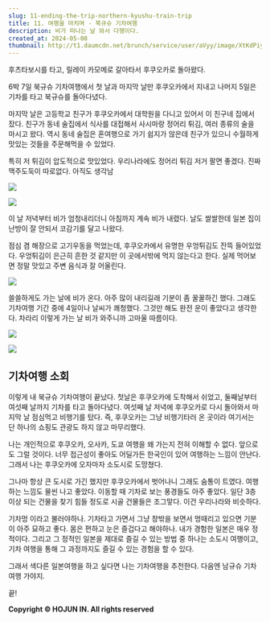 ```yaml
---
slug: 11-ending-the-trip-northern-kyushu-train-trip
title: 11. 여행을 마치며 - 북규슈 기차여행
description: 비가 떠나는 날 와서 다행이다.
created_at: 2024-05-08
thumbnail: http://t1.daumcdn.net/brunch/service/user/aVyy/image/XtKdPiyRqzuai40J-WwlBrAdBYQ.HEIC
---
```


후츠타보시를 타고, 릴레이 카모메로 갈아타서 후쿠오카로 돌아왔다.

6박 7일 북규슈 기차여행에서 첫 날과 마지막 날만 후쿠오카에서 지내고 나머지 5일은 기차를 타고 북규슈를 돌아다녔다.

마지막 날은 고등학교 친구가 후쿠오카에서 대학원을 다니고 있어서 이 친구네 집에서 잤다. 친구가 동네 술집에서 식사를 대접해서 사시마랑
정어리 튀김, 여러 종류의 술을 마시고 왔다. 역시 동네 술집은 혼여행으로 가기 쉽지가 않은데 친구가 있으니 수월하게 맛있는 것들을
주문해먹을 수 있었다.

특히 저 튀김이 압도적으로 맛있었다. 우리나라에도 정어리 튀김 저거 팔면 좋겠다. 진짜 맥주도둑이 따로없다. 아직도 생각남

![](http://t1.daumcdn.net/brunch/service/user/aVyy/image/aVTAV5SKge_M2A6viY9iEKdUAvA.HEIC)

![](http://t1.daumcdn.net/brunch/service/user/aVyy/image/vzw_pm2ZqGMPySt9wSApEIyDPXo.HEIC)

이 날 저녁부터 비가 엄청내리더니 아침까지 계속 비가 내렸다. 날도 쌀쌀한데 일본 집이 난방이 잘 안되서 코감기를 달고 나왔다.

점심 겸 해장으로 고기우동을 먹었는데, 후쿠오카에서 유명한 우엉튀김도 잔뜩 들어있었다. 우엉튀김이 은근히 흔한 것 같지만 이 곳에서밖에 먹지
않는다고 한다. 실제 먹어보면 정말 맛있고 주변 음식과 잘 어울린다.

![](http://t1.daumcdn.net/brunch/service/user/aVyy/image/fZO14uOPcHU-jMT42k-bkZdsm5g.HEIC)

쓸쓸하게도 가는 날에 비가 온다. 아주 많이 내리길래 기분이 좀 꿀꿀하긴 했다. 그래도 기차여행 기간 중에 4일이나 날씨가 쾌청했다. 그것만
해도 완전 운이 좋았다고 생각한다. 차라리 이렇게 가는 날 비가 와주니까 고마울 따름이다.

![](http://t1.daumcdn.net/brunch/service/user/aVyy/image/U-kAhdtgADh1MWc8P56l5AGxCzU.HEIC)

![](http://t1.daumcdn.net/brunch/service/user/aVyy/image/kfEp-GQjYrwcrvMV1b2upkmINig.HEIC)

## **기차여행 소회**

이렇게 내 북규슈 기차여행이 끝났다. 첫날은 후쿠오카에 도착해서 쉬었고, 둘째날부터 여섯째 날까지 기차를 타고 돌아다녔다. 여섯째 날 저녁에
후쿠오카로 다시 돌아와서 마지막 날 점심먹고 비행기를 탔다. 즉, 후쿠오카는 그냥 비행기타러 온 곳이라 여기서는 단 하나의 쇼핑도 관광도
하지 않고 마무리했다.

나는 개인적으로 후쿠오카, 오사카, 도쿄 여행을 왜 가는지 전혀 이해할 수 없다. 앞으로도 그럴 것이다. 너무 접근성이 좋아도 어딜가든
한국인이 있어 여행하는 느낌이 안난다. 그래서 나는 후쿠오카에 오자마자 소도시로 도망쳤다.

그나마 항상 큰 도시로 가긴 했지만 후쿠오카에서 벗어나니 그래도 숨통이 트였다. 여행하는 느낌도 물씬 나고 좋았다. 이동할 때 기차로 보는
풍경들도 아주 좋았다. 일단 3층 이상 되는 건물을 찾기 힘들 정도로 시골 건물들은 조그맣다. 이건 우리나라와 비슷하다.

기차멍 이라고 불러야하나. 기차타고 가면서 그냥 창밖을 보면서 멍때리고 있으면 기분이 아주 묘하고 좋다. 몸은 편하고 눈은 즐겁다고
해야하나. 내가 경험한 일본은 매우 정적이다. 그리고 그 정적인 일본을 제대로 즐길 수 있는 방법 중 하나는 소도시 여행이고, 기차 여행을
통해 그 과정까지도 즐길 수 있는 경험을 할 수 있다.

그래서 색다른 일본여행을 하고 싶다면 나는 기차여행을 추천한다. 다음엔 남규슈 기차여행 가야지.

끝!


**Copyright © HOJUN IN. All rights reserved**
